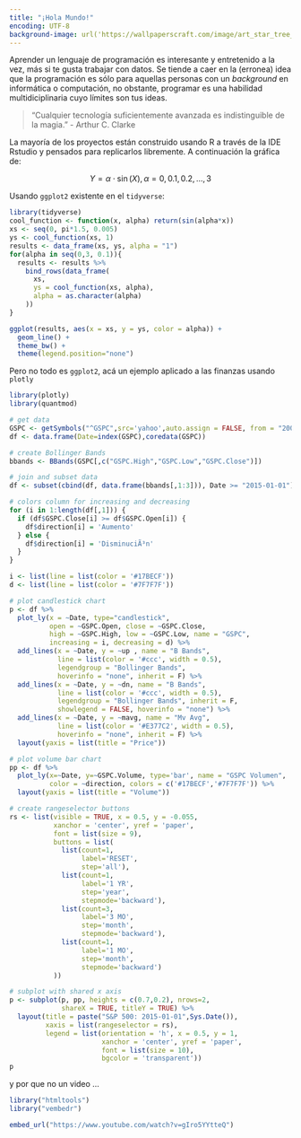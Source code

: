 ```yaml
---
title: "¡Hola Mundo!"
encoding: UTF-8
background-image: url('https://wallpaperscraft.com/image/art_star_tree_sky_space_93472_1920x1080.jpg')
---
```


<p style='text-align: justify;'>

Aprender un lenguaje de programación es interesante y entretenido a la vez, más si te gusta trabajar con datos. Se tiende a caer en la (erronea) idea que la programación es sólo para aquellas personas con un *background* en informática o computación, no obstante, programar es una habilidad multidiciplinaria cuyo límites son tus ideas. 

</p>

> "Cualquier tecnología suficientemente avanzada es indistinguible de la magia." 
   - Arthur C. Clarke 
   
La mayoría de los proyectos están construido usando R a través de la IDE Rstudio y pensados para replicarlos libremente. A continuación la gráfica de:



$$Y = \alpha \cdot \sin(X), \alpha = 0,0.1,0.2,...,3$$



Usando `ggplot2` existente en el `tidyverse`:

```r
library(tidyverse)
cool_function <- function(x, alpha) return(sin(alpha*x))
xs <- seq(0, pi*1.5, 0.005)
ys <- cool_function(xs, 1)
results <- data_frame(xs, ys, alpha = "1")
for(alpha in seq(0,3, 0.1)){
  results <- results %>% 
    bind_rows(data_frame(
      xs, 
      ys = cool_function(xs, alpha),
      alpha = as.character(alpha)
    ))
}

ggplot(results, aes(x = xs, y = ys, color = alpha)) + 
  geom_line() + 
  theme_bw() + 
  theme(legend.position="none")
```




Pero no todo es `ggplot2`, acá un ejemplo aplicado a las finanzas usando `plotly`

<div align="center">
```r
library(plotly)
library(quantmod)

# get data
GSPC <- getSymbols("^GSPC",src='yahoo',auto.assign = FALSE, from = "2007-01-01")
df <- data.frame(Date=index(GSPC),coredata(GSPC))

# create Bollinger Bands
bbands <- BBands(GSPC[,c("GSPC.High","GSPC.Low","GSPC.Close")])

# join and subset data
df <- subset(cbind(df, data.frame(bbands[,1:3])), Date >= "2015-01-01")

# colors column for increasing and decreasing
for (i in 1:length(df[,1])) {
  if (df$GSPC.Close[i] >= df$GSPC.Open[i]) {
    df$direction[i] = 'Aumento'
  } else {
    df$direction[i] = 'DisminuciÃ³n'
  }
}

i <- list(line = list(color = '#17BECF'))
d <- list(line = list(color = '#7F7F7F'))

# plot candlestick chart
p <- df %>%
  plot_ly(x = ~Date, type="candlestick",
          open = ~GSPC.Open, close = ~GSPC.Close,
          high = ~GSPC.High, low = ~GSPC.Low, name = "GSPC",
          increasing = i, decreasing = d) %>%
  add_lines(x = ~Date, y = ~up , name = "B Bands",
            line = list(color = '#ccc', width = 0.5),
            legendgroup = "Bollinger Bands",
            hoverinfo = "none", inherit = F) %>%
  add_lines(x = ~Date, y = ~dn, name = "B Bands",
            line = list(color = '#ccc', width = 0.5),
            legendgroup = "Bollinger Bands", inherit = F,
            showlegend = FALSE, hoverinfo = "none") %>%
  add_lines(x = ~Date, y = ~mavg, name = "Mv Avg",
            line = list(color = '#E377C2', width = 0.5),
            hoverinfo = "none", inherit = F) %>%
  layout(yaxis = list(title = "Price"))

# plot volume bar chart
pp <- df %>%
  plot_ly(x=~Date, y=~GSPC.Volume, type='bar', name = "GSPC Volumen",
          color = ~direction, colors = c('#17BECF','#7F7F7F')) %>%
  layout(yaxis = list(title = "Volume"))

# create rangeselector buttons
rs <- list(visible = TRUE, x = 0.5, y = -0.055,
           xanchor = 'center', yref = 'paper',
           font = list(size = 9),
           buttons = list(
             list(count=1,
                  label='RESET',
                  step='all'),
             list(count=1,
                  label='1 YR',
                  step='year',
                  stepmode='backward'),
             list(count=3,
                  label='3 MO',
                  step='month',
                  stepmode='backward'),
             list(count=1,
                  label='1 MO',
                  step='month',
                  stepmode='backward')
           ))

# subplot with shared x axis
p <- subplot(p, pp, heights = c(0.7,0.2), nrows=2,
             shareX = TRUE, titleY = TRUE) %>%
  layout(title = paste("S&P 500: 2015-01-01",Sys.Date()),
         xaxis = list(rangeselector = rs),
         legend = list(orientation = 'h', x = 0.5, y = 1,
                       xanchor = 'center', yref = 'paper',
                       font = list(size = 10),
                       bgcolor = 'transparent'))
p
```
</div>



y por que no un video ... 

<div align="center">
```r
library("htmltools")
library("vembedr")

embed_url("https://www.youtube.com/watch?v=gIro5YYtteQ")
```
</div>